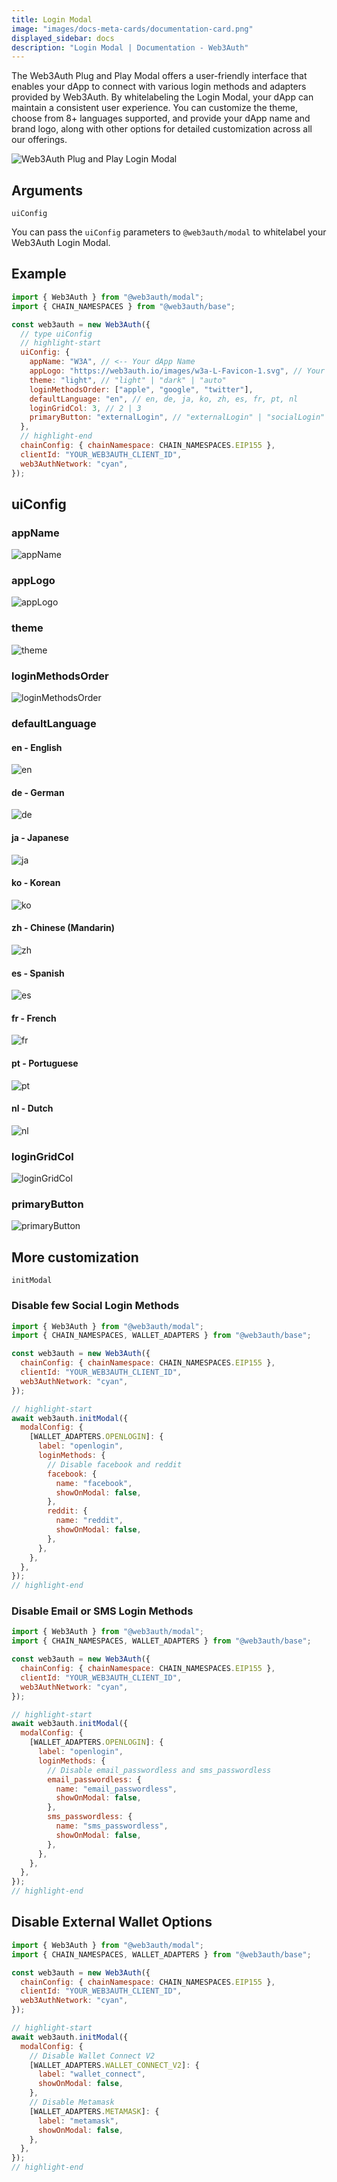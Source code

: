 ```yaml
---
title: Login Modal
image: "images/docs-meta-cards/documentation-card.png"
displayed_sidebar: docs
description: "Login Modal | Documentation - Web3Auth"
---
```



The Web3Auth Plug and Play Modal offers a user-friendly interface that enables your dApp to connect with various login methods and adapters provided
by Web3Auth. By whitelabeling the Login Modal, your dApp can maintain a consistent user experience. You can customize the theme, choose from 8+
languages supported, and provide your dApp name and brand logo, along with other options for detailed customization across all our offerings.

![Web3Auth Plug and Play Login Modal](/images/whitelabel/modal/whitelable-login-modal.gif)

## Arguments

`uiConfig`

You can pass the `uiConfig` parameters to `@web3auth/modal` to whitelabel your Web3Auth Login Modal.

<UIConfig />

## Example

```js
import { Web3Auth } from "@web3auth/modal";
import { CHAIN_NAMESPACES } from "@web3auth/base";

const web3auth = new Web3Auth({
  // type uiConfig
  // highlight-start
  uiConfig: {
    appName: "W3A", // <-- Your dApp Name
    appLogo: "https://web3auth.io/images/w3a-L-Favicon-1.svg", // Your dApp Logo URL
    theme: "light", // "light" | "dark" | "auto"
    loginMethodsOrder: ["apple", "google", "twitter"],
    defaultLanguage: "en", // en, de, ja, ko, zh, es, fr, pt, nl
    loginGridCol: 3, // 2 | 3
    primaryButton: "externalLogin", // "externalLogin" | "socialLogin" | "emailLogin"
  },
  // highlight-end
  chainConfig: { chainNamespace: CHAIN_NAMESPACES.EIP155 },
  clientId: "YOUR_WEB3AUTH_CLIENT_ID",
  web3AuthNetwork: "cyan",
});
```

## uiConfig

### appName

![appName](/images/whitelabel/modal/appName.png)

### appLogo

![appLogo](/images/whitelabel/modal/appLogo.png)

### theme

![theme](/images/whitelabel/modal/theme.png)

### loginMethodsOrder

![loginMethodsOrder](/images/whitelabel/modal/loginMethodsOrder.png)

### defaultLanguage

#### en - English

![en](/images/whitelabel/modal/en.png)

#### de - German

![de](/images/whitelabel/modal/de.png)

#### ja - Japanese

![ja](/images/whitelabel/modal/ja.png)

#### ko - Korean

![ko](/images/whitelabel/modal/ko.png)

#### zh - Chinese (Mandarin)

![zh](/images/whitelabel/modal/zh.png)

#### es - Spanish

![es](/images/whitelabel/modal/es.png)

#### fr - French

![fr](/images/whitelabel/modal/fr.png)

#### pt - Portuguese

![pt](/images/whitelabel/modal/pt.png)

#### nl - Dutch

![nl](/images/whitelabel/modal/nl.png)

### loginGridCol

![loginGridCol](/images/whitelabel/modal/loginGridCol.png)

### primaryButton

![primaryButton](/images/whitelabel/modal/primaryButton.png)

## More customization

`initModal`

### Disable few Social Login Methods

```js
import { Web3Auth } from "@web3auth/modal";
import { CHAIN_NAMESPACES, WALLET_ADAPTERS } from "@web3auth/base";

const web3auth = new Web3Auth({
  chainConfig: { chainNamespace: CHAIN_NAMESPACES.EIP155 },
  clientId: "YOUR_WEB3AUTH_CLIENT_ID",
  web3AuthNetwork: "cyan",
});

// highlight-start
await web3auth.initModal({
  modalConfig: {
    [WALLET_ADAPTERS.OPENLOGIN]: {
      label: "openlogin",
      loginMethods: {
        // Disable facebook and reddit
        facebook: {
          name: "facebook",
          showOnModal: false,
        },
        reddit: {
          name: "reddit",
          showOnModal: false,
        },
      },
    },
  },
});
// highlight-end
```

### Disable Email or SMS Login Methods

```js
import { Web3Auth } from "@web3auth/modal";
import { CHAIN_NAMESPACES, WALLET_ADAPTERS } from "@web3auth/base";

const web3auth = new Web3Auth({
  chainConfig: { chainNamespace: CHAIN_NAMESPACES.EIP155 },
  clientId: "YOUR_WEB3AUTH_CLIENT_ID",
  web3AuthNetwork: "cyan",
});

// highlight-start
await web3auth.initModal({
  modalConfig: {
    [WALLET_ADAPTERS.OPENLOGIN]: {
      label: "openlogin",
      loginMethods: {
        // Disable email_passwordless and sms_passwordless
        email_passwordless: {
          name: "email_passwordless",
          showOnModal: false,
        },
        sms_passwordless: {
          name: "sms_passwordless",
          showOnModal: false,
        },
      },
    },
  },
});
// highlight-end
```

## Disable External Wallet Options

```js
import { Web3Auth } from "@web3auth/modal";
import { CHAIN_NAMESPACES, WALLET_ADAPTERS } from "@web3auth/base";

const web3auth = new Web3Auth({
  chainConfig: { chainNamespace: CHAIN_NAMESPACES.EIP155 },
  clientId: "YOUR_WEB3AUTH_CLIENT_ID",
  web3AuthNetwork: "cyan",
});

// highlight-start
await web3auth.initModal({
  modalConfig: {
    // Disable Wallet Connect V2
    [WALLET_ADAPTERS.WALLET_CONNECT_V2]: {
      label: "wallet_connect",
      showOnModal: false,
    },
    // Disable Metamask
    [WALLET_ADAPTERS.METAMASK]: {
      label: "metamask",
      showOnModal: false,
    },
  },
});
// highlight-end
```
